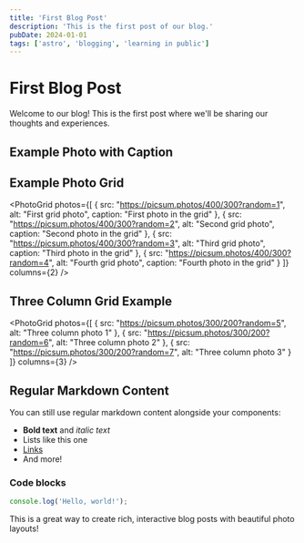 ```yaml
---
title: 'First Blog Post'
description: 'This is the first post of our blog.'
pubDate: 2024-01-01
tags: ['astro', 'blogging', 'learning in public']
---
```



# First Blog Post

Welcome to our blog! This is the first post where we'll be sharing our thoughts and experiences.

## Example Photo with Caption

<PhotoWithCaption 
  src="https://picsum.photos/800/600" 
  alt="A beautiful landscape" 
  caption="This is an example photo with a caption. You can use any image URL here."
/>

## Example Photo Grid

<PhotoGrid 
  photos={[
    { 
      src: "https://picsum.photos/400/300?random=1", 
      alt: "First grid photo",
      caption: "First photo in the grid"
    },
    { 
      src: "https://picsum.photos/400/300?random=2", 
      alt: "Second grid photo",
      caption: "Second photo in the grid"
    },
    { 
      src: "https://picsum.photos/400/300?random=3", 
      alt: "Third grid photo",
      caption: "Third photo in the grid"
    },
    { 
      src: "https://picsum.photos/400/300?random=4", 
      alt: "Fourth grid photo",
      caption: "Fourth photo in the grid"
    }
  ]}
  columns={2}
/>

## Three Column Grid Example

<PhotoGrid 
  photos={[
    { 
      src: "https://picsum.photos/300/200?random=5", 
      alt: "Three column photo 1"
    },
    { 
      src: "https://picsum.photos/300/200?random=6", 
      alt: "Three column photo 2"
    },
    { 
      src: "https://picsum.photos/300/200?random=7", 
      alt: "Three column photo 3"
    }
  ]}
  columns={3}
/>

## Regular Markdown Content

You can still use regular markdown content alongside your components:

- **Bold text** and *italic text*
- Lists like this one
- [Links](https://example.com)
- And more!

### Code blocks

```javascript
console.log('Hello, world!');
```

This is a great way to create rich, interactive blog posts with beautiful photo layouts! 